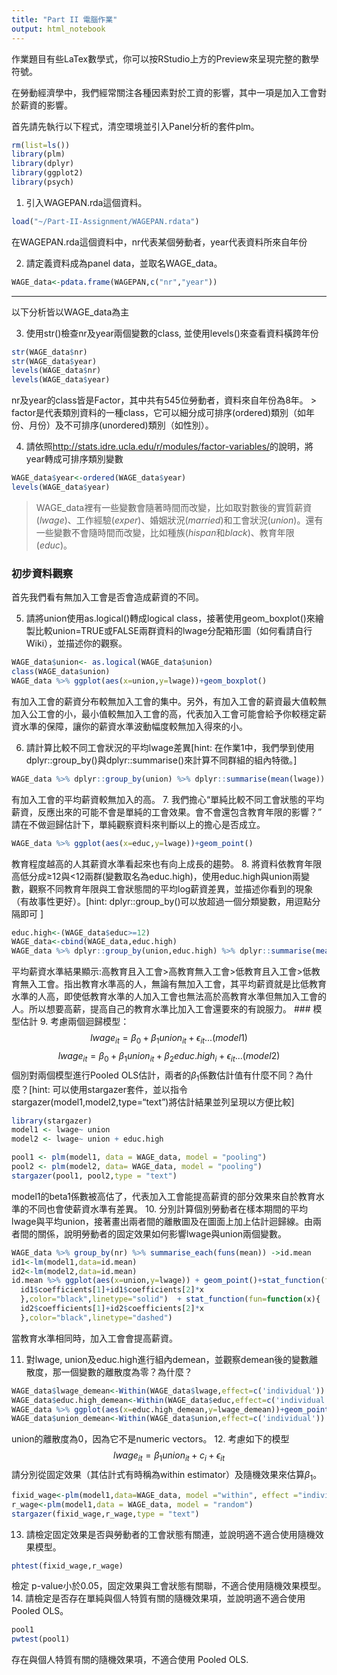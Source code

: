 ```yaml
---
title: "Part II 電腦作業"
output: html_notebook
---
```

作業題目有些LaTex數學式，你可以按RStudio上方的Preview來呈現完整的數學符號。

在勞動經濟學中，我們經常關注各種因素對於工資的影響，其中一項是加入工會對於薪資的影響。

首先請先執行以下程式，清空環境並引入Panel分析的套件plm。
```r
rm(list=ls())
library(plm)
library(dplyr)
library(ggplot2)
library(psych)
```


1. 引入WAGEPAN.rda這個資料。
```r
load("~/Part-II-Assignment/WAGEPAN.rdata")
```

在WAGEPAN.rda這個資料中，nr代表某個勞動者，year代表資料所來自年份

2. 請定義資料成為panel data，並取名WAGE_data。
```r
WAGE_data<-pdata.frame(WAGEPAN,c("nr","year"))
```

***
以下分析皆以WAGE_data為主

3. 使用str()檢查nr及year兩個變數的class, 並使用levels()來查看資料橫跨年份
```r
str(WAGE_data$nr)
str(WAGE_data$year)
levels(WAGE_data$nr)
levels(WAGE_data$year)
```
nr及year的class皆是Factor，其中共有545位勞動者，資料來自年份為8年。
> factor是代表類別資料的一種class，它可以細分成可排序(ordered)類別（如年份、月份）及不可排序(unordered)類別（如性別）。

4. 請依照<http://stats.idre.ucla.edu/r/modules/factor-variables/>的說明，將year轉成可排序類別變數
```r
WAGE_data$year<-ordered(WAGE_data$year)
levels(WAGE_data$year)
```


> WAGE_data裡有一些變數會隨著時間而改變，比如取對數後的實質薪資($lwage$)、工作經驗($exper$)、婚姻狀況($married$)和工會狀況($union$)。還有一些變數不會隨時間而改變，比如種族($hispan$和$black$)、教育年限($educ$)。

### 初步資料觀察
首先我們看有無加入工會是否會造成薪資的不同。

5. 請將union使用as.logical()轉成logical  class，接著使用geom_boxplot()來繪製比較union=TRUE或FALSE兩群資料的lwage分配箱形圖（如何看請自行Wiki），並描述你的觀察。
```r
WAGE_data$union<- as.logical(WAGE_data$union)
class(WAGE_data$union)
WAGE_data %>% ggplot(aes(x=union,y=lwage))+geom_boxplot()
```
有加入工會的薪資分布較無加入工會的集中。另外，有加入工會的薪資最大值較無加入公工會的小，最小值較無加入工會的高，代表加入工會可能會給予你較穩定薪資水準的保障，讓你的薪資水準波動幅度較無加入得來的小。

6. 請計算比較不同工會狀況的平均lwage差異[hint: 在作業1中，我們學到使用dplyr::group_by()與dplyr::summarise()來計算不同群組的組內特徵。]
```r
WAGE_data %>% dplyr::group_by(union) %>% dplyr::summarise(mean(lwage))
```
有加入工會的平均薪資較無加入的高。
 7. 我們擔心“單純比較不同工會狀態的平均薪資，反應出來的可能不會是單純的工會效果。會不會還包含教育年限的影響？” 請在不做迴歸估計下，單純觀察資料來判斷以上的擔心是否成立。
```r
WAGE_data %>% ggplot(aes(x=educ,y=lwage))+geom_point()

```
教育程度越高的人其薪資水準看起來也有向上成長的趨勢。
8. 將資料依教育年限高低分成≥12與<12兩群(變數取名為educ.high)，使用educ.high與union兩變數，觀察不同教育年限與工會狀態間的平均log薪資差異，並描述你看到的現象（有故事性更好）。[hint: dplyr::group_by()可以放超過一個分類變數，用逗點分隔即可 ]
```r
educ.high<-(WAGE_data$educ>=12)
WAGE_data<-cbind(WAGE_data,educ.high)
WAGE_data %>% dplyr::group_by(union,educ.high) %>% dplyr::summarise(mean(lwage))
```
平均薪資水準結果顯示:高教育且入工會>高教育無入工會>低教育且入工會>低教育無入工會。指出教育水準高的人，無論有無加入工會，其平均薪資就是比低教育水準的人高，即使低教育水準的人加入工會也無法高於高教育水準但無加入工會的人。所以想要高薪，提高自己的教育水準比加入工會還要來的有說服力。
### 模型估計
9. 考慮兩個迴歸模型：
$$lwage_{it}	=\beta_{0}+\beta_{1}union_{it}+\epsilon_{it}...(model1)$$
$$lwage_{it}	=\beta_{0}+\beta_{1}union_{it}+\beta_{2}educ.high_{i}+\epsilon_{it}...(model2)$$
個別對兩個模型進行Pooled OLS估計，兩者的$\beta_1$係數估計值有什麼不同？為什麼？[hint: 可以使用stargazer套件，並以指令stargazer(model1,model2,type="text")將估計結果並列呈現以方便比較]
```r
library(stargazer)
model1 <- lwage~ union
model2 <- lwage~ union + educ.high

pool1 <- plm(model1, data = WAGE_data, model = "pooling")
pool2 <- plm(model2, data= WAGE_data, model = "pooling")
stargazer(pool1, pool2,type = "text")
```
model1的beta1係數被高估了，代表加入工會能提高薪資的部分效果來自於教育水準的不同也會使薪資水準有差異。
10. 分別計算個別勞動者在樣本期間的平均lwage與平均union，接著畫出兩者間的離散圖及在圖面上加上估計迴歸線。由兩者間的關係，說明勞動者的固定效果如何影響lwage與union兩個變數。
```r
WAGE_data %>% group_by(nr) %>% summarise_each(funs(mean)) ->id.mean
id1<-lm(model1,data=id.mean)
id2<-lm(model2,data=id.mean)
id.mean %>% ggplot(aes(x=union,y=lwage)) + geom_point()+stat_function(fun=function(x){
  id1$coefficients[1]+id1$coefficients[2]*x
  },color="black",linetype="solid")  + stat_function(fun=function(x){
  id2$coefficients[1]+id2$coefficients[2]*x
  },color="black",linetype="dashed")
```
當教育水準相同時，加入工會會提高薪資。

11. 對lwage, union及educ.high進行組內demean，並觀察demean後的變數離散度，那一個變數的離散度為零？為什麼？
```r
WAGE_data$lwage_demean<-Within(WAGE_data$lwage,effect=c('individual'))
WAGE_data$educ.high_demean<-Within(WAGE_data$educ,effect=c('individual'))
WAGE_data %>% ggplot(aes(x=educ.high_demean,y=lwage_demean))+geom_point()
WAGE_data$union_demean<-Within(WAGE_data$union,effect=c('individual'))
```
union的離散度為0，因為它不是numeric vectors。
12. 考慮如下的模型
$$lwage_{it}=\beta_{1}union_{it}+c_{i}+\epsilon_{it}$$
請分別從固定效果（其估計式有時稱為within estimator）及隨機效果來估算$\beta_1$。
```r
fixid_wage<-plm(model1,data=WAGE_data, model ="within", effect ="individual")
r_wage<-plm(model1,data = WAGE_data, model = "random")
stargazer(fixid_wage,r_wage,type = "text")
```

13. 請檢定固定效果是否與勞動者的工會狀態有關連，並說明適不適合使用隨機效果模型。
```r
phtest(fixid_wage,r_wage)
```
檢定 p-value小於0.05，固定效果與工會狀態有關聯，不適合使用隨機效果模型。
14. 請檢定是否存在單純與個人特質有關的隨機效果項，並說明適不適合使用Pooled OLS。
```r
pool1
pwtest(pool1)
```
存在與個人特質有關的隨機效果項，不適合使用 Pooled OLS.

